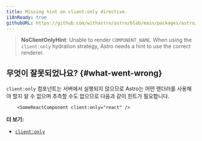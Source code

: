 ```yaml
---
title: Missing hint on client:only directive.
i18nReady: true
githubURL: https://github.com/withastro/astro/blob/main/packages/astro/src/core/errors/errors-data.ts
---
```


> **NoClientOnlyHint**: Unable to render `COMPONENT_NAME`. When using the `client:only` hydration strategy, Astro needs a hint to use the correct renderer.

## 무엇이 잘못되었나요? \{#what-went-wrong\}

`client:only` 컴포넌트는 서버에서 실행되지 않으므로 Astro는 어떤 렌더러를 사용해야 할지 알 수 없으며 추측할 수도 없으므로 다음과 같이 힌트가 필요합니다.

```astro
	<SomeReactComponent client:only="react" />
```

**더 보기:**

-  [`client:only`](/ko/reference/directives-reference/#clientonly)